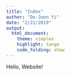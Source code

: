 ```yaml
---
title: "Index"
author: "Do-Joon Yi"
date: "2/21/2019"
output: 
  html_document:
    theme: simplex 
    highlight: tango
    code_folding: show
---
```


Hello, Website!
